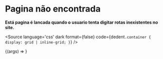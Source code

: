 

<Meta title="Modulos" component={EmConstrucao}/>

# Pagina não encontrada

__Está pagina é lancada quando o usuario tenta digitar rotas inexistentes no site.__

<Description of={Notfound} />

<Source
  language='css'
  dark
  format={false}
  code={dedent`
     .container {
       display: grid | inline-grid;
     }
  `}
/>


<Canvas>
  <Story
    name="NotFound"
    >
    {(args) => <Notfound  {...args} />}
  </Story>
</Canvas>

